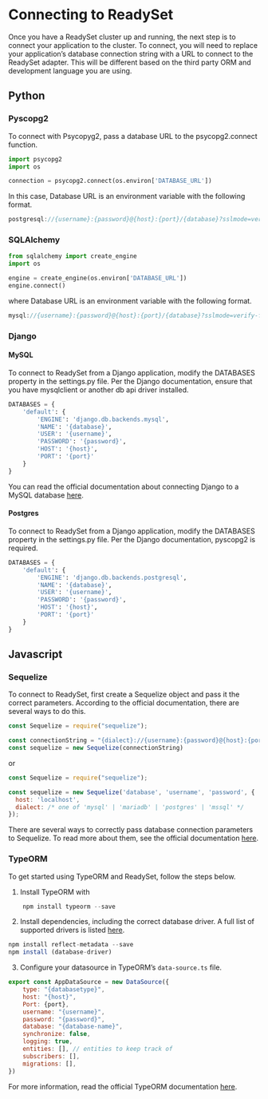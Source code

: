 # Connecting to ReadySet

Once you have a ReadySet cluster up and running, the next step is to connect your application to the cluster. To connect, you will need to replace your application’s database connection string with a URL to connect to the ReadySet adapter. This will be different based on the third party ORM and development language you are using.



## Python

### Pyscopg2

To connect with Psycopyg2, pass a database URL to the psycopg2.connect function.

```python
import psycopg2
import os

connection = psycopg2.connect(os.environ['DATABASE_URL'])
```

In this case, Database URL is an environment variable with the following format.

```Javascript
postgresql://{username}:{password}@{host}:{port}/{database}?sslmode=verify-full&sslrootcert={root-cert}
```

### SQLAlchemy

```python
from sqlalchemy import create_engine
import os

engine = create_engine(os.environ['DATABASE_URL'])
engine.connect()
```

where Database URL is an environment variable with the following format.

```Javascript
mysql://{username}:{password}@{host}:{port}/{database}?sslmode=verify-full&sslrootcert={root-cert}
```

### Django

#### MySQL
To connect to ReadySet from a Django application, modify the DATABASES property in the settings.py file. Per the Django documentation, ensure that you have mysqlclient or another db api driver installed.

```python
DATABASES = {
    'default': {
        'ENGINE': 'django.db.backends.mysql',
        'NAME': '{database}',
        'USER': '{username}',
        'PASSWORD': '{password}',
        'HOST': '{host}',
        'PORT': '{port}'
    }
}

```

You can read the official documentation about connecting Django to a MySQL database [here](https://docs.djangoproject.com/en/4.0/ref/databases/#connecting-to-the-database).

#### Postgres

To connect to ReadySet from a Django application, modify the DATABASES property in the settings.py file. Per the Django documentation, pyscopg2 is required.

```python
DATABASES = {
    'default': {
        'ENGINE': 'django.db.backends.postgresql',
        'NAME': '{database}',
        'USER': '{username}',
        'PASSWORD': '{password}',
        'HOST': '{host}',
        'PORT': '{port}'
    }
}

```


## Javascript

### Sequelize

To connect to ReadySet, first create a Sequelize object and pass it the correct parameters. According to the official documentation, there are several ways to do this.

```javascript
const Sequelize = require("sequelize");

const connectionString = "{dialect}://{username}:{password}@{host}:{port}/{database}"
const sequelize = new Sequelize(connectionString)
```

or 

```javascript
const Sequelize = require("sequelize");

const sequelize = new Sequelize('database', 'username', 'password', {
  host: 'localhost',
  dialect: /* one of 'mysql' | 'mariadb' | 'postgres' | 'mssql' */
});
```

There are several ways to correctly pass database connection parameters to Sequelize. To read more about them, see the official documentation [here](https://sequelize.org/). 


### TypeORM
To get started using TypeORM and ReadySet, follow the steps below.

1) Install TypeORM with 

```javascript
    npm install typeorm --save
```


2) Install dependencies, including the correct database driver. A full list of supported drivers is listed [here](https://typeorm.io/#installation).

```javascript
npm install reflect-metadata --save
npm install (database-driver)
```

3) Configure your datasource in TypeORM’s `data-source.ts` file. 

```javascript
export const AppDataSource = new DataSource({
    type: "{databasetype}",
    host: "{host}",
    Port: {port},
    username: "{username}",
    password: "{password}",
    database: "{database-name}",
    synchronize: false,
    logging: true,
    entities: [], // entities to keep track of
    subscribers: [],
    migrations: [],
})
```

For more information, read the official TypeORM documentation [here](https://typeorm.io/). 
